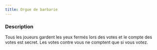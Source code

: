 ```yaml
---
title: Orgue de barbarie
---
```



<Role ORGUE_DE_BARBARIE header />

### Description

Tous les joueurs gardent les yeux fermés lors des votes et le compte des votes est secret. Les votes contre vous ne comptent que si vous votez.